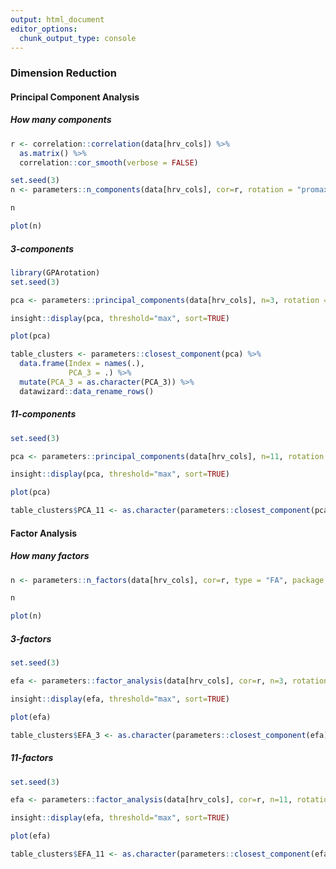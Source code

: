 ```yaml
---
output: html_document
editor_options: 
  chunk_output_type: console
---
```



<!-- ```{r, message=FALSE, warning=FALSE} -->
<!-- nans <- data %>%  -->
<!--   group_by(Database) %>%  -->
<!--   select(one_of(hrv_cols)) %>%  -->
<!--   summarise_all(function(x) sum(is.na(x)) / n()) -->
<!-- nans <- nans[sapply(nans, function(x) if(is.character(x)) return(TRUE) else sum(x) > 0)] -->
<!-- nans -->

<!-- data %>%  -->
<!--   filter(is.na(RMSSD)) %>%  -->
<!--   select(Participant, Database) -->
<!-- ``` -->



### Dimension Reduction

#### Principal Component Analysis
##### How many components
```r
r <- correlation::correlation(data[hrv_cols]) %>% 
  as.matrix() %>% 
  correlation::cor_smooth(verbose = FALSE)

set.seed(3)
n <- parameters::n_components(data[hrv_cols], cor=r, rotation = "promax")

n

plot(n) 
```

##### 3-components
```r
library(GPArotation)
set.seed(3)

pca <- parameters::principal_components(data[hrv_cols], n=3, rotation = "promax")

insight::display(pca, threshold="max", sort=TRUE)

plot(pca)

table_clusters <- parameters::closest_component(pca) %>% 
  data.frame(Index = names(.),
             PCA_3 = .) %>% 
  mutate(PCA_3 = as.character(PCA_3)) %>% 
  datawizard::data_rename_rows()
```

##### 11-components
```r
set.seed(3)

pca <- parameters::principal_components(data[hrv_cols], n=11, rotation = "promax")

insight::display(pca, threshold="max", sort=TRUE)

plot(pca)

table_clusters$PCA_11 <- as.character(parameters::closest_component(pca))

```

#### Factor Analysis 

##### How many factors

```r
n <- parameters::n_factors(data[hrv_cols], cor=r, type = "FA", package = "all")

n

plot(n) 
```

##### 3-factors

```r
set.seed(3)

efa <- parameters::factor_analysis(data[hrv_cols], cor=r, n=3, rotation="oblimin", fm="ml")

insight::display(efa, threshold="max", sort=TRUE)

plot(efa)

table_clusters$EFA_3 <- as.character(parameters::closest_component(efa))
```

##### 11-factors

```r
set.seed(3)

efa <- parameters::factor_analysis(data[hrv_cols], cor=r, n=11, rotation="oblimin", fm="ml")

insight::display(efa, threshold="max", sort=TRUE)

plot(efa)

table_clusters$EFA_11 <- as.character(parameters::closest_component(efa))
```

